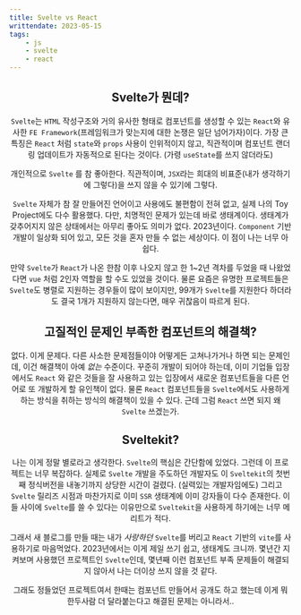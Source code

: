 ```yaml
---
title: Svelte vs React
writtendate: 2023-05-15
tags:
    - js
    - svelte
    - react
---
```


<Header />

## Svelte가 뭔데?

`Svelte`는 `HTML` 작성구조와 거의 유사한 형태로 컴포넌트를 생성할 수 있는 `React`와 유사한 `FE Framework`(프레임워크가 맞는지에 대한 논쟁은 일단 넘어가자)이다. 가장 큰 특징은 `React` 처럼 `state`와 `props` 사용이 인위적이지 않고, 직관적이며 컴포넌트 랜더링 업데이트가 자동적으로 된다는 것이다. (가령 `useState`를 쓰지 않더라도)

개인적으로 `Svelte` 를 참 좋아한다. 직관적이며, `JSX`라는 희대의 비표준(내가 생각하기에 그렇다)을 쓰지 않을 수 있기에 그렇다.

`Svelte` 자체가 참 잘 만들어진 언어이고 사용에도 불편함이 전혀 없고, 실제 나의 Toy Project에도 다수 활용했다. 다만, 치명적인 문제가 있는데 바로 생태계이다. 생태계가 갖추어지지 않은 상태에서는 아무리 좋아도 의미가 없다. 2023년이다. `Component` 기반 개발이 일상화 되어 있고, 모든 것을 혼자 만들 수 없는 세상이다. 이 점이 나는 너무 아쉽다.

만약 `Svelte`가 `React`가 나온 한참 이후 나오지 않고 한 1~2년 격차를 두었을 때 나왔었다면 `vue` 처럼 2인자 역할을 할 수도 있었을 것이다. 물론 요즘은 유명한 프로젝트들은 `Svelte`도 병렬로 지원하는 경우들이 많이 보이지만, 99개가 `Svelte`를 지원한다 하더라도 결국 1개가 지원하지 않는다면, 매우 귀찮음이 따르게 된다.

## 고질적인 문제인 부족한 컴포넌트의 해결책?

없다. 이게 문제다. 다른 사소한 문제점들이야 어떻게든 고쳐나가거나 하면 되는 문제인데, 이건 해결책이 아예 *없는* 수준이다. 꾸준히 개발이 되어야 하는데, 이미 기업들 입장에서도 `React` 와 같은 것들을 잘 사용하고 있는 입장에서 새로운 컴포넌트들을 다른 언어로 또 개발하게 할 유인책이 없다. 물론 `React` 컴포넌트들을 `Svelte`에서도 사용하게 하는 방식을 취하는 방식의 해결책이 있을 수 있다. 근데 그럼 `React` 쓰면 되지 왜 `Svelte` 쓰겠는가.

## Sveltekit?

나는 이게 정말 별로라고 생각한다. `Svelte`의 핵심은 간단함에 있었다. 그런데 이 프로젝트는 너무 복잡하다. 실제로 `Svelte` 개발을 주도하던 개발자도 이 `Sveltekit`의 첫번째 정식버전을 내놓기까지 상당한 시간이 걸렸다. (실력있는 개발자임에도) 그리고 `Svelte` 릴리즈 시점과 마찬가지로 이미 `SSR` 생태계에 이미 강자들이 다수 존재한다. 이들 사이에 `Svelte`를 쓸 수 있다는 이유만으로 `Sveltekit`을 사용하게 하기에는 너무 메리트가 적다.

그래서 새 블로그를 만들 때는 내가 *사랑하던* `Svelte`를 버리고 `React` 기반의 `vite`를 사용하기로 마음먹었다. 2023년에서는 이게 제일 쓰기 쉽고, 생태계도 크니까. 몇년간 지켜보며 사용했던 프로젝트인 `Svelte`인데, 몇년째 이런 컴포넌트 부족 문제들이 해결되지 않아서 나는 더이상 쓰지 않을 것 같다.

그래도 정들었던 프로젝트여서 한때는 컴포넌트 만들어서 공개도 하고 했는데 이게 뭐 한두사람 더 달라붙는다고 해결된 문제는 아니라서..

<Comment />
